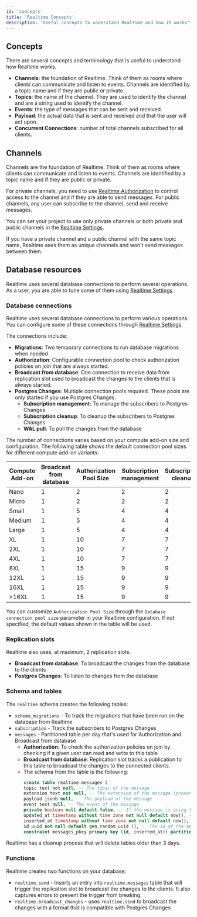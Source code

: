 ```yaml
---
id: 'concepts'
title: 'Realtime Concepts'
description: 'Useful concepts to understand Realtime and how it works'
---
```


## Concepts

There are several concepts and terminology that is useful to understand how Realtime works.

- **Channels**: the foundation of Realtime. Think of them as rooms where clients can communicate and listen to events. Channels are identified by a topic name and if they are public or private.
- **Topics**: the name of the channel. They are used to identify the channel and are a string used to identify the channel.
- **Events**: the type of messages that can be sent and received.
- **Payload**: the actual data that is sent and received and that the user will act upon.
- **Concurrent Connections**: number of total channels subscribed for all clients.

## Channels

Channels are the foundation of Realtime. Think of them as rooms where clients can communicate and listen to events. Channels are identified by a topic name and if they are public or private.

For private channels, you need to use [Realtime Authorization](/docs/guides/realtime/authorization) to control access to the channel and if they are able to send messages.
For public channels, any user can subscribe to the channel, send and receive messages.

You can set your project to use only private channels or both private and public channels in the [Realtime Settings](/docs/guides/realtime/settings).

<Admonition type="note">

If you have a private channel and a public channel with the same topic name, Realtime sees them as unique channels and won't send messages between them.

</Admonition>

## Database resources

Realtime uses several database connections to perform several operations. As a user, you are able to tune some of them using [Realtime Settings](/docs/guides/realtime/settings).

### Database connections

Realtime uses several database connections to perform various operations. You can configure some of these connections through [Realtime Settings](/docs/guides/realtime/settings).

The connections include:

- **Migrations**: Two temporary connections to run database migrations when needed
- **Authorization**: Configurable connection pool to check authorization policies on join that are always started.
- **Broadcast from database**: One connection to receive data from replication slot used to broadcast the changes to the clients that is always started.
- **Postgres Changes**: Multiple connection pools required. These pools are only started if you use Postgres Changes.
  - **Subscription management**: To manage the subscribers to Postgres Changes
  - **Subscription cleanup**: To cleanup the subscribers to Postgres Changes
  - **WAL pull**: To pull the changes from the database

The number of connections varies based on your compute add-on size and configuration. The following table shows the default connection pool sizes for different compute add-on variants:

| Compute Add-on | Broadcast from database | Authorization Pool Size | Subscription management | Subscription cleanup | WAL pull |
| -------------- | ----------------------- | ----------------------- | ----------------------- | -------------------- | -------- |
| Nano           | 1                       | 2                       | 2                       | 2                    | 2        |
| Micro          | 1                       | 2                       | 2                       | 2                    | 2        |
| Small          | 1                       | 5                       | 4                       | 4                    | 4        |
| Medium         | 1                       | 5                       | 4                       | 4                    | 4        |
| Large          | 1                       | 5                       | 4                       | 4                    | 4        |
| XL             | 1                       | 10                      | 7                       | 7                    | 7        |
| 2XL            | 1                       | 10                      | 7                       | 7                    | 7        |
| 4XL            | 1                       | 10                      | 7                       | 7                    | 7        |
| 8XL            | 1                       | 15                      | 9                       | 9                    | 9        |
| 12XL           | 1                       | 15                      | 9                       | 9                    | 9        |
| 16XL           | 1                       | 15                      | 9                       | 9                    | 9        |
| >16XL          | 1                       | 15                      | 9                       | 9                    | 9        |

<Admonition type="note">

You can customize `Authorization Pool Size` through the `Database connection pool size` parameter in your Realtime configuration. If not specified, the default values shown in the table will be used.

</Admonition>

### Replication slots

Realtime also uses, at maximum, 2 replication slots.

- **Broadcast from database**: To broadcast the changes from the database to the clients
- **Postgres Changes**: To listen to changes from the database

### Schema and tables

The `realtime` schema creates the following tables:

- `schema_migrations` - To track the migrations that have been run on the database from Realtime
- `subscription` - Track the subscribers to Postgres Changes
- `messages` - Partitioned table per day that's used for Authorization and Broadcast from database
  - **Authorization**: To check the authorization policies on join by checking if a given user can read and write to this table
  - **Broadcast from database**: Replication slot tracks a publication to this table to broadcast the changes to the connected clients.
  - The schema from the table is the following:
    ```sql
    create table realtime.messages (
    topic text not null, -- The topic of the message
    extension text not null, -- The extension of the message (presence, broadcast)
    payload jsonb null, -- The payload of the message
    event text null, -- The event of the message
    private boolean null default false, -- If the message is going to use a private channel
    updated_at timestamp without time zone not null default now(), -- The timestamp of the message
    inserted_at timestamp without time zone not null default now(), -- The timestamp of the message
    id uuid not null default gen_random_uuid (), -- The id of the message
    constraint messages_pkey primary key (id, inserted_at)) partition by RANGE (inserted_at);
    ```

<Admonition type="note">

Realtime has a cleanup process that will delete tables older than 3 days.

</Admonition>

### Functions

Realtime creates two functions on your database:

- `realtime.send` - Inserts an entry into `realtime.messages` table that will trigger the replication slot to broadcast the changes to the clients. It also captures errors to prevent the trigger from breaking.
- `realtime.broadcast_changes` - uses `realtime.send` to broadcast the changes with a format that is compatible with Postgres Changes
